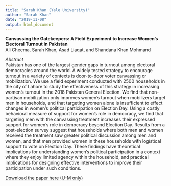 ```yaml
---
title: "Sarah Khan (Yale University)"
author: "Sarah Khan"
date: "2019-11-08"
output: html_document
---
```

**Canvassing the Gatekeepers: A Field Experiment to Increase Women's Electoral Turnout in Pakistan**\
Ali Cheema, Sarah Khan, Asad Liaqat, and Shandana Khan Mohmand\

*Abstract*\
Pakistan has one of the largest gender gaps in turnout among electoral democracies around the world. A widely tested strategy to encourage turnout in a variety of contexts is door-to-door voter canvassing or mobilization. We use a field experiment conducted with 2500 households in the city of Lahore to study the effectiveness of this strategy in increasing women's turnout in the 2018 Pakistan General Election. We find that non-partisan mobilization only improves women's turnout when mobilizers target men in households, and that targeting women alone is insufficient to effect changes in women's political participation on Election Day. Using a costly behavioral measure of support for women's role in democracy, we find that targeting men with the canvassing treatment increases their expressed support for women's role in democracy beyond Election Day. Results from a post-election survey suggest that households where both men and women received the treatment saw greater political discussion among men and women, and that men provided women in these households with logistical support to vote on Election Day. These findings have theoretical implications for understanding women's political participation in a context where they enjoy limited agency within the household, and practical implications for designing effective interventions to improve their participation under such conditions.

<a href="https://drive.google.com/open?id=1r-dn117C9bWwFEP29sGJUPgrwmUk7JvX">Download the paper here (U-M only)</a>\